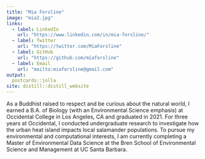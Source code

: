 ```yaml
---
title: "Mia Forsline"
image: "mia2.jpg"
links:
  - label: LinkedIn
    url: "https://www.linkedin.com/in/mia-forsline/"
  - label: Twitter
    url: "https://twitter.com/MiaForsline"
  - label: GitHub
    url: "https://github.com/miaforsline"
  - label: Email
    url: "mailto:miaforsline@gmail.com"
output:
  postcards::jolla
site: distill::distill_website
---
```

 
As a Buddhist raised to respect and be curious about the natural world, I earned a B.A. of Biology (with an Environmental Science emphasis) at Occidental College in Los Angeles, CA and graduated in 2021. For three years at Occidental, I conducted undergraduate research to investigate how the urban heat island impacts local salamander populations. To pursue my environmental and computational interests, I am currently completing a Master of Environmental Data Science at the Bren School of Environmental Science and Management at UC Santa Barbara. 
